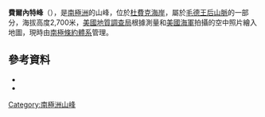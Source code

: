 {{coord|85|35|S|176|58|W|source:GNIS|display=title}}

'''費爾內特峰'''（{{lang-en|Fernette Peak}}），是[[南極洲|南極洲]]的山峰，位於[[杜費克海岸|杜費克海岸]]，屬於[[毛德王后山脈|毛德王后山脈]]的一部分，海拔高度2,700米，[[美國地質調查局|美國地質調查局]]根據測量和[[美國海軍|美國海軍]]拍攝的空中照片繪入地圖，現時由[[南極條約體系|南極條約體系]]管理。

==參考資料==
*{{cite gnis|type=antarid|id=4842|name=Fernette Peak|accessdate=2012-03-21}}
*{{usgs-gazetteer|id=4842}}
{{DufekCoast-geo-stub}}
{{DEFAULTSORT:Fernette Peak}}
[[Category:南極洲山峰|Category:南極洲山峰]]